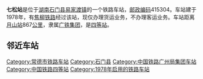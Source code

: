 {{noteTA
|1=zh-cn:始发车次; zh-hk:列車班次;
|2=zh-cn:车次; zh-hk:班次;
}}
{{Infobox China railway station 
|车站名称 = 七松站
|车站名称拼音 = Qisong
|英文名称 = Qisong Railway Station
|车站代码 = 44618
|电报码 = 
|拼音码 = 
|车站功能 = 货运站
|技术性质 = [[中间站|中间站]]
|业务性质 = 货运站
|车站地址 = [[湖南|湖南]][[石门县|石门县]]
|归属 = [[广铁集团|广铁集团]]
|车站等级 = [[四等站_(中铁)|四等站]]
|线路 = [[焦柳铁路|焦柳铁路]]
}}
'''七松站'''是位于[[湖南|湖南]][[石门县|石门县]][[易家渡镇|易家渡镇]]的一个铁路车站，[[邮政编码|邮政编码]]415304。车站建于1978年，有[[焦柳铁路|焦柳铁路]]经过该站，现仅办理货运业务，不办理客运业务。车站距离[[月山站|月山站]]867[[公里|公里]]，隶属[[广铁集团|广铁集团]]，是[[四等站_(中铁)|四等站]]。

==邻近车站==
{{start rail box|[[中国铁路|中国铁路]]}}
{{s-inop|[[石门县站|石门县站]]|{{站|月山}}方向}}
{{s-line|[[焦柳铁路|焦柳铁路]]<br />{{0}}← 9km 七松站 10km →}}
{{s-inop|[[苗市站|苗市站]]|{{站|柳州}}方向}}
{{end box}}
{{焦柳铁路}}
{{铁路车站小作品}}
{{湖南小作品}}

[[Category:常德市铁路车站|Category:常德市铁路车站]]
[[Category:石门县|Category:石门县]]
[[Category:中国铁路广州局集团车站|Category:中国铁路广州局集团车站]]
[[Category:中国铁路四等站|Category:中国铁路四等站]]
[[Category:1978年启用的铁路车站|Category:1978年启用的铁路车站]]